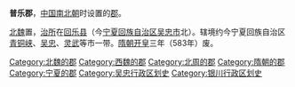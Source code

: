 '''普乐郡'''，[[中国|中国]][[南北朝|南北朝]]时设置的[[郡|郡]]。

[[北魏|北魏]]置，[[治所|治所]]在[[回乐县|回乐县]]（今[[宁夏回族自治区|宁夏回族自治区]][[吴忠市|吴忠市]]北）。辖境约今宁夏回族自治区[[青铜峡市|青铜峡]]、[[吴忠市|吴忠]]、[[灵武市|灵武]]等市一带。[[隋朝|隋朝]][[开皇|开皇]]三年（583年）废。

{{宁夏行政区划小作品}}
{{DEFAULTSORT:P}}
[[Category:北魏的郡|Category:北魏的郡]]
[[Category:西魏的郡|Category:西魏的郡]]
[[Category:北周的郡|Category:北周的郡]]
[[Category:隋朝的郡|Category:隋朝的郡]]
[[Category:宁夏的郡|Category:宁夏的郡]]
[[Category:吴忠行政区划史|Category:吴忠行政区划史]]
[[Category:银川行政区划史|Category:银川行政区划史]]